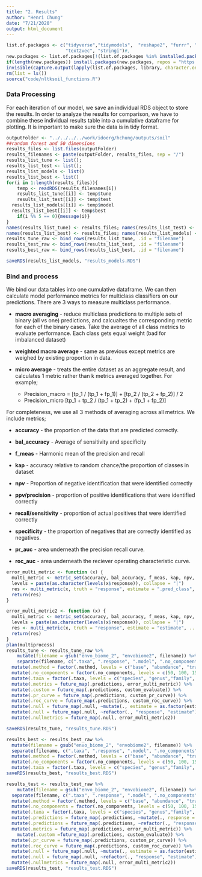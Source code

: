 ```yaml
---
title: "2. Results"
author: "Henri Chung"
date: "7/21/2020"
output: html_document
---
```


```r
list.of.packages <- c("tidyverse","tidymodels",  "reshape2", "furrr", "future", "doParallel", 
                      "text2vec", "stringi")#,
new.packages <- list.of.packages[!(list.of.packages %in% installed.packages()[,"Package"])]
if(length(new.packages)) install.packages(new.packages, repos = "https://cloud.r-project.org")
invisible(capture.output(lapply(list.of.packages, library, character.only = TRUE, warn.conflicts = FALSE, quietly = T)))
rm(list = ls())
source("code/nltksoil_functions.R")
```

### Data Processing

For each iteration of our model, we save an individual RDS object to store the results. In order to analyze the results for comparison, we have to combine these individual results table into a cumulative dataframe for plotting. It is important to make sure the data is in tidy format. 

```r
outputFolder <- "../../../../work/idoerg/hchung/outputs/soil"
##random forest and 50 dimensions
results_files <- list.files(outputFolder)
results_filenames <- paste(outputFolder, results_files, sep = "/")
results_list_tune <- list(); 
results_list_test <- list(); 
results_list_models <- list()
results_list_best <- list()
for(i in 1:length(results_files)){
	temp <- readRDS(results_filenames[i])
	results_list_tune[[i]] <- temp$tune
	results_list_test[[i]] <- temp$test
  results_list_models[[i]] <- temp$model
  results_list_best[[i]] <- temp$best
	if(i %% 5 == 0){message(i)}
}
names(results_list_tune) <- results_files; names(results_list_test) <- results_files
names(results_list_best) <- results_files; names(results_list_models) <- results_files
results_tune_raw <- bind_rows(results_list_tune, .id = "filename")
results_test_raw <- bind_rows(results_list_test, .id = "filename")
results_best_raw <- bind_rows(results_list_best, .id = "filename")

saveRDS(results_list_models, "results_models.RDS")

```

### Bind and process

We bind our data tables into one cumulative dataframe. We can then calculate model performance metrics for multiclass classifiers on our predictions. There are 3 ways to measure multiclass performance.

+ **macro averaging** - reduce multiclass predictions to multiple sets of binary (all vs one) predictions, and calcualtes the corresponding metric for each of the binary cases. Take the average of all class metrics to evaluate performance.  Each class gets equal weight (bad for imbalanced dataset)

+ **weighted macro average** - same as previous except metrics are weighed by existing proportion in data.

+ **micro average** - treats the entire dataset as an aggregate result, and calculates 1 metric rather than k metrics averaged together. For example; 
    + Precision_macro = [tp_1 / (tp_1 + fp_1)] + [tp_2 / (tp_2 + fp_2)] / 2
    + Precision_micro [tp_1 + tp_2 / (tp_1 + tp_2) + (fp_1 + fp_2)]
 
For completeness, we use all 3 methods of averaging across all metrics. We include metrics;

+ **accuracy** - the proportion of the data that are predicted correctly.

+ **bal_accuracy** - Average of sensitivity and specificity

+ **f_meas** - Harmonic mean of the precision and recall

+ **kap** - accuracy relative to random chance/the proportion of classes in dataset

+ **npv** - Proportion of negative identification that were identified correctly

+ **ppv/precision** - proportion of positive identifications that were identified correctly

+ **recall/sensitivity** - proportion of actual positives that were identified correctly

+ **specificity** - the proportion of negatives that are correctly identified as negatives.

+ **pr_auc** - area underneath the precision recall curve.

+ **roc_auc** - area underneath the reciever operating characteristic curve.

```r
error_multi_metric <- function (x) {
  multi_metric <- metric_set(accuracy, bal_accuracy, f_meas, kap, npv, ppv, precision, recall, sens, pr_auc, roc_auc)
  levels = paste(as.character(levels(x$response)), collapse = "|")
  res <- multi_metric(x, truth = "response", estimate = ".pred_class", ... = matches(levels), na_rm = TRUE, estimator = "macro_weighted")
  return(res)
}

error_multi_metric2 <- function (x) {
  multi_metric <- metric_set(accuracy, bal_accuracy, f_meas, kap, npv, ppv, precision, recall, sens)
  levels = paste(as.character(levels(x$response)), collapse = "|")
  res <- multi_metric(x, truth = "response", estimate = "estimate", ... = matches(levels), na_rm = TRUE, estimator = "macro_weighted")
  return(res)
}
plan(multiprocess)
results_tune <- results_tune_raw %>%
	mutate(filename = gsub("envo_biome_2", "envobiome2", filename)) %>%
	separate(filename, c(".taxa", ".response", ".model", ".no_components", ".method")) %>%
  mutate(.method = factor(.method, levels = c("base", "abundance", "transformpca", "transformword", "pca", "word"))) %>%
  mutate(.no_components = factor(.no_components, levels = c(50, 100, 150, 200, 250, 300))) %>%
  mutate(.taxa = factor(.taxa, levels = c("species", "genus","family", "order", "class", "phylum"))) %>%
  mutate(.metrics = future_map(.predictions, error_multi_metric)) %>%
  mutate(.custom = future_map(.predictions, custom_evaluate)) %>%
  mutate(.pr_curve = future_map(.predictions, custom_pr_curve)) %>%
  mutate(.roc_curve = future_map(.predictions, custom_roc_curve)) %>%
  mutate(.null = future_map(.null, ~mutate(., estimate = as.factor(estimate)))) %>%
  mutate(.null = future_map(.null, ~refactor(., "response", "estimate"))) %>%
  mutate(.nullmetrics = future_map(.null, error_multi_metric2))

saveRDS(results_tune, "results_tune.RDS")

results_best <- results_best_raw %>%
  mutate(filename = gsub("envo_biome_2", "envobiome2", filename)) %>%
  separate(filename, c(".taxa", ".response", ".model", ".no_components", ".method")) %>%
  mutate(.method = factor(.method, levels = c("base", "abundance", "transformpca", "transformword", "pca", "word"))) %>%
  mutate(.no_components = factor(.no_components, levels = c(50, 100, 150, 200, 250, 300))) %>%
  mutate(.taxa = factor(.taxa, levels = c("species", "genus","family", "order", "class", "phylum"))) 
saveRDS(results_best, "results_best.RDS")

results_test <- results_test_raw %>%
	mutate(filename = gsub("envo_biome_2", "envobiome2", filename)) %>%
  separate(filename, c(".taxa", ".response", ".model", ".no_components", ".method")) %>%
  mutate(.method = factor(.method, levels = c("base", "abundance", "transformpca", "transformword", "pca", "word"))) %>%
  mutate(.no_components = factor(.no_components, levels = c(50, 100, 150, 200, 250, 300))) %>%
  mutate(.taxa = factor(.taxa, levels = c("species", "genus","family", "order", "class", "phylum"))) %>%
  mutate(.predictions = future_map(.predictions, ~mutate(., response = droplevels(response), .pred_class = droplevels(.pred_class)))) %>%
  mutate(.predictions = future_map(.predictions, ~refactor(., "response", ".pred_class"))) %>%
  mutate(.metrics = future_map(.predictions, error_multi_metric)) %>%
	mutate(.custom =future_map(.predictions, custom_evaluate)) %>%
  mutate(.pr_curve = future_map(.predictions, custom_pr_curve)) %>%
  mutate(.roc_curve = future_map(.predictions, custom_roc_curve)) %>%
  mutate(.null = future_map(.null, ~mutate(., estimate = as.factor(estimate)))) %>%
  mutate(.null = future_map(.null, ~refactor(., "response", "estimate"))) %>%
  mutate(.nullmetrics = future_map(.null, error_multi_metric2))
saveRDS(results_test, "results_test.RDS")

```
